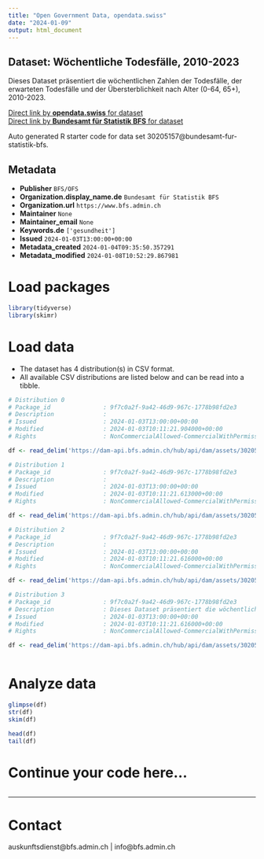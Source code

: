 ```yaml
---
title: "Open Government Data, opendata.swiss"
date: "2024-01-09"
output: html_document
---
```


## Dataset: Wöchentliche Todesfälle, 2010-2023

Dieses Dataset präsentiert die wöchentlichen Zahlen der Todesfälle, der erwarteten Todesfälle und der Übersterblichkeit nach Alter (0-64, 65+), 2010-2023.

[Direct link by **opendata.swiss** for dataset](https://opendata.swiss/de/dataset/wochentliche-todesfalle-2010-2023)<br>
[Direct link by **Bundesamt für Statistik BFS** for dataset](https://www.bfs.admin.ch/asset/de/ts-d-14.03.04.03-wr)

Auto generated R starter code for data set 30205157@bundesamt-fur-statistik-bfs.

## Metadata

- **Publisher** `BFS/OFS`
- **Organization.display_name.de** `Bundesamt für Statistik BFS`
- **Organization.url** `https://www.bfs.admin.ch`
- **Maintainer** `None`
- **Maintainer_email** `None`
- **Keywords.de** `['gesundheit']`
- **Issued** `2024-01-03T13:00:00+00:00`
- **Metadata_created** `2024-01-04T09:35:50.357291`
- **Metadata_modified** `2024-01-08T10:52:29.867981`


# Load packages

```r

library(tidyverse)
library(skimr)

```

# Load data

-   The dataset has 4 distribution(s) in CSV format.
-   All available CSV distributions are listed below and can be read into a tibble.

```r

# Distribution 0
# Package_id               : 9f7c0a2f-9a42-46d9-967c-1778b98fd2e3
# Description              : 
# Issued                   : 2024-01-03T13:00:00+00:00
# Modified                 : 2024-01-03T10:11:21.904000+00:00
# Rights                   : NonCommercialAllowed-CommercialWithPermission-ReferenceRequired

df <- read_delim('https://dam-api.bfs.admin.ch/hub/api/dam/assets/30205164/master')

# Distribution 1
# Package_id               : 9f7c0a2f-9a42-46d9-967c-1778b98fd2e3
# Description              : 
# Issued                   : 2024-01-03T13:00:00+00:00
# Modified                 : 2024-01-03T10:11:21.613000+00:00
# Rights                   : NonCommercialAllowed-CommercialWithPermission-ReferenceRequired

df <- read_delim('https://dam-api.bfs.admin.ch/hub/api/dam/assets/30205171/master')

# Distribution 2
# Package_id               : 9f7c0a2f-9a42-46d9-967c-1778b98fd2e3
# Description              : 
# Issued                   : 2024-01-03T13:00:00+00:00
# Modified                 : 2024-01-03T10:11:21.616000+00:00
# Rights                   : NonCommercialAllowed-CommercialWithPermission-ReferenceRequired

df <- read_delim('https://dam-api.bfs.admin.ch/hub/api/dam/assets/30205181/master')

# Distribution 3
# Package_id               : 9f7c0a2f-9a42-46d9-967c-1778b98fd2e3
# Description              : Dieses Dataset präsentiert die wöchentlichen Zahlen der Todesfälle, der erwarteten Todesfälle und der Übersterblichkeit nach Alter (0-64, 65+), 2010-2023.
# Issued                   : 2024-01-03T13:00:00+00:00
# Modified                 : 2024-01-03T10:11:21.616000+00:00
# Rights                   : NonCommercialAllowed-CommercialWithPermission-ReferenceRequired

df <- read_delim('https://dam-api.bfs.admin.ch/hub/api/dam/assets/30205177/master')



```

# Analyze data

```r

glimpse(df)
str(df)
skim(df)

head(df)
tail(df)

```

# Continue your code here...

```r

```

------------------------------------------------------------------------

# Contact

auskunftsdienst@bfs.admin.ch | info@bfs.admin.ch
